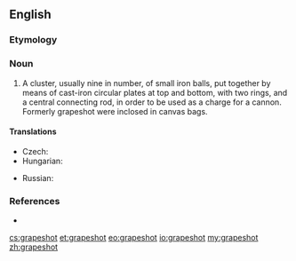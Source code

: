 ==English==
{{wikipedia}}

===Etymology===
{{compound|grape|shot}}

===Noun===
{{en-noun|-|grapeshot|pl2=grapeshots}}

# A cluster, usually nine in number, of small iron balls, put together by means of cast-iron circular plates at top and bottom, with two rings, and a central connecting rod, in order to be used as a charge for a cannon. Formerly grapeshot were inclosed in canvas bags.

====Translations====
{{trans-top|a type of shot}}
* Czech: {{t|cs|kartáč|m}}
* Hungarian: {{t|hu|kartács}}
{{trans-mid}}
* Russian: {{t+|ru|картечь|f|tr=kartéčʹ|sc=Cyrl}}
{{trans-bottom}}

===References===
* {{R:Webster 1913}}

[[cs:grapeshot]]
[[et:grapeshot]]
[[eo:grapeshot]]
[[io:grapeshot]]
[[my:grapeshot]]
[[zh:grapeshot]]